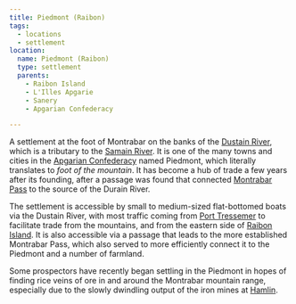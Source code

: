 ```yaml
---
title: Piedmont (Raibon)
tags:
  - locations
  - settlement
location:
  name: Piedmont (Raibon)
  type: settlement
  parents:
    - Raibon Island
    - L'Illes Apgarie
    - Sanery
    - Apgarian Confederacy

---
```


A settlement at the foot of Montrabar on the banks of the
[Dustain River](/locations/dustain-river), which is a tributary to the
[Samain River](/locations/samain-river). It is one of the many towns and cities in
the [Apgarian Confederacy](/locations/apgar) named Piedmont, which literally
translates to *foot of the mountain*. It has become a hub of trade a few years
after its founding, after a passage was found that connected
[Montrabar Pass](/locations/montrabar-pass) to the source of the Durain River.

The settlement is accessible by small to medium-sized flat-bottomed boats via
the Dustain River, with most traffic coming from
[Port Tressemer](/locations/port-tressemer) to facilitate trade from the mountains,
and from the eastern side of [Raibon Island](/locations/raibon-island). It is also
accessible via a passage that leads to the more established Montrabar Pass,
which also served to more efficiently connect it to the Piedmont and a number of
farmland.

Some prospectors have recently began settling in the Piedmont in hopes of
finding rice veins of ore in and around the Montrabar mountain range, especially
due to the slowly dwindling output of the iron mines at [Hamlin](/locations/hamlin).
